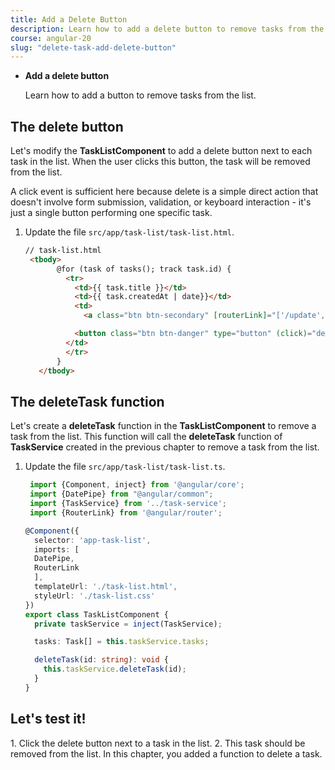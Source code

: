 ```yaml
---
title: Add a Delete Button
description: Learn how to add a delete button to remove tasks from the list.
course: angular-20
slug: "delete-task-add-delete-button"
---
```



<NotificationCard state="objective" title="Chapter Objectives">
  <ul className="list-disc pl-4 space-y-2">
    <li>
      <strong>Add a delete button</strong>
      <p>Learn how to add a button to remove tasks from the list.</p>
    </li>
  </ul>
</NotificationCard>

## The delete button

Let's modify the **TaskListComponent** to add a delete button next to each task in the list.
When the user clicks this button, the task will be removed from the list.

A click event is sufficient here because delete is a simple direct action that doesn't involve form submission, validation, or keyboard interaction - it's just a single button performing one specific task.

<Steps>

1. Update the file `src/app/task-list/task-list.html`.

   ```html ins={"Add a delete button": 9-10}
   // task-list.html
    <tbody>
          @for (task of tasks(); track task.id) {
            <tr>
              <td>{{ task.title }}</td>
              <td>{{ task.createdAt | date}}</td>
              <td>
                <a class="btn btn-secondary" [routerLink]="['/update', task.id]">Update</a>

              <button class="btn btn-danger" type="button" (click)="deleteTask(task.id)">Delete</button>
            </td>
            </tr>
          }
      </tbody>
   ```

</Steps>

## The deleteTask function

Let's create a **deleteTask** function in the **TaskListComponent** to remove a task from the list.
This function will call the **deleteTask** function of **TaskService** created in the previous chapter to remove a task from the list.

<Steps>

1. Update the file `src/app/task-list/task-list.ts`.

   ```typescript ins={"Add the deleteTask function and call deleteTask from TaskService": 19-22}
    import {Component, inject} from '@angular/core';
    import {DatePipe} from "@angular/common";
    import {TaskService} from '../task-service';
    import {RouterLink} from '@angular/router';

   @Component({
     selector: 'app-task-list',
     imports: [
     DatePipe,
     RouterLink
     ],
     templateUrl: './task-list.html',
     styleUrl: './task-list.css'
   })
   export class TaskListComponent {
     private taskService = inject(TaskService);

     tasks: Task[] = this.taskService.tasks;

     deleteTask(id: string): void {
       this.taskService.deleteTask(id);
     }
   }
   ```

</Steps>

## Let's test it!

<Steps>
  1. Click the delete button next to a task in the list. 2. This task should be
  removed from the list.
</Steps>

<NotificationCard state="success" title="What you've learned">
  In this chapter, you added a function to delete a task.
</NotificationCard>
